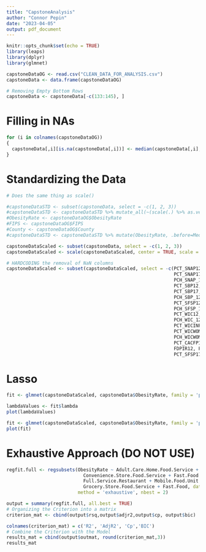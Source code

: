 ```yaml
---
title: "CapstoneAnalysis"
author: "Connor Pepin"
date: "2023-04-05"
output: pdf_document
---
```


```r
knitr::opts_chunk$set(echo = TRUE)
library(leaps)
library(dplyr)
library(glmnet)
```



```r
capstoneDataOG <- read.csv("CLEAN_DATA_FOR_ANALYSIS.csv")
capstoneData <- data.frame(capstoneDataOG)

# Removing Empty Bottom Rows
capstoneData <- capstoneData[-c(133:145), ]
```



# Filling in NAs 

```r
for (i in colnames(capstoneDataOG))
{
  capstoneData[,i][is.na(capstoneData[,i])] <- median(capstoneData[,i], na.rm=TRUE)
}
```


# Standardizing the Data

```r

# Does the same thing as scale()

#capstoneDataSTD <- subset(capstoneData, select = -c(1, 2, 3))
#capstoneDataSTD <- capstoneDataSTD %>% mutate_all(~(scale(.) %>% as.vector))
#ObesityRate <- capstoneDataOG$ObesityRate
#FIPS <- capstoneDataOG$FIPS
#County <- capstoneDataOG$County
#capstoneDataSTD <- capstoneDataSTD %>% mutate(ObesityRate, .before=MedianHouseholdIncome2015)

```

```r
capstoneDataScaled <- subset(capstoneData, select = -c(1, 2, 3))
capstoneDataScaled <- scale(capstoneDataScaled, center = TRUE, scale = TRUE)
```

```r
# HARDCODING the removal of NaN columns
capstoneDataScaled <- subset(capstoneDataScaled, select = -c(PCT_SNAP12, 
                                                             PCT_SNAP17, 
                                                             PCH_SNAP_12_17,
                                                             PCT_SBP12,
                                                             PCT_SBP17,
                                                             PCH_SBP_12_17,
                                                             PCT_SFSP12,
                                                             PCH_SFSP_12_17, 
                                                             PCT_WIC12, PCT_WIC17,
                                                             PCH_WIC_12_17, PCT_WICINFANTCHILD14,
                                                             PCT_WICINFANTCHILD16, PCH_WICINFANTCHILD_14_16,
                                                             PCT_WICWOMEN14, PCT_WICWOMEN16, 
                                                             PCH_WICWOMEN_14_16, PCT_CACFP12,
                                                             PCT_CACFP17, PCH_CACFP_12_17, 
                                                             FDPIR12, FDPIR15, PCH_FDPIR_12_15, 
                                                             PCT_SFSP17))

```

# Lasso

```r

fit <- glmnet(capstoneDataScaled, capstoneData$ObesityRate, family = 'poisson')

```

```R
lambdaValues <- fit$lambda
plot(lambdaValues)

```

```r

fit <- glmnet(capstoneDataScaled, capstoneData$ObesityRate, family = 'poisson', lambda = lambdaValues)
plot(fit)

```







# Exhaustive Approach (DO NOT USE)

```r
regfit.full <- regsubsets(ObesityRate ~ Adult.Care.Home.Food.Service + Carry.Out.Food.Service.Only + 
                            Convenience.Store.Food.Service + Fast.Food.Restaurant.Seasonal.FF. +
                            Full.Service.Restaurant + Mobile.Food.Unit + 
                            Grocery.Store.Food.Service + Fast.Food, data = capstoneData,
                          method = 'exhaustive', nbest = 2)

output = summary(regfit.full, all.best = TRUE)
# Organizing the Criterion into a matrix
criterion_mat <- cbind(output$rsq,output$adjr2,output$cp, output$bic)

colnames(criterion_mat) = c('R2', 'AdjR2', 'Cp','BIC')
# Combine the Criterion with the Model
results_mat = cbind(output$outmat, round(criterion_mat,3))
results_mat
```


